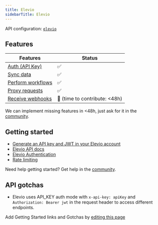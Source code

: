 ```yaml
---
title: Elevio
sidebarTitle: Elevio
---
```


API configuration: [`elevio`](https://nango.dev/providers.yaml)

## Features

| Features | Status |
| - | - |
| [Auth (API Key)](/integrate/guides/authorize-an-api) | ✅ |
| [Sync data](/integrate/guides/sync-data-from-an-api) | ✅ |
| [Perform workflows](/integrate/guides/perform-workflows-with-an-api) | ✅ |
| [Proxy requests](/integrate/guides/proxy-requests-to-an-api) | ✅ |
| [Receive webhooks](/integrate/guides/receive-webhooks-from-an-api) | 🚫 (time to contribute: &lt;48h) |

<Tip>We can implement missing features in &lt;48h, just ask for it in the [community](https://nango.dev/slack).</Tip>

## Getting started

-   [Generate an API key and JWT in your Elevio account](https://app.elev.io/apikeys)
-   [Elevio API docs](https://api-docs.elevio.help/en/categories/5-rest-api)
-   [Elevio Authentication](https://api-docs.elevio.help/en/articles/67-rest-api-authentication-and-authorization)
-   [Rate limiting](https://api-docs.elevio.help/en/articles/75-rest-api-rate-limits)

<Tip>Need help getting started? Get help in the [community](https://nango.dev/slack).</Tip>

## API gotchas

- Elevio uses API_KEY auth mode with `x-api-key: apiKey` and `Authorization: Bearer jwt` in the request header to access different endpoints.

<Note>Add Getting Started links and Gotchas by [editing this page](https://github.com/nangohq/nango/tree/master/docs-v2/integrations/all/elevio.mdx)</Note>